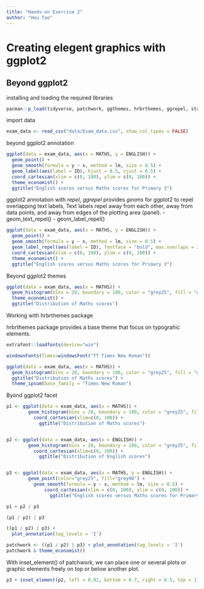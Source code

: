 ```yaml
---
title: "Hands-on Exercise 2"
author: "Hou Tao"
---
```


# Creating elegent graphics with ggplot2

## Beyond ggplot2

installing and loading the required libraries

```r
pacman::p_load(tidyverse, patchwork, ggthemes, hrbrthemes, ggrepel, states, extrafont)
```

import data

```r
exam_data <- read_csv("data/Exam_data.csv", show_col_types = FALSE)
```

beyond ggplot2 annotation

```r
ggplot(data = exam_data, aes(x = MATHS, y = ENGLISH)) +
  geom_point() + 
  geom_smooth(formula = y ~ x, method = lm, size = 0.5) + 
  geom_label(aes(label = ID), hjust = 0.5, vjust = 0.5) + 
  coord_cartesian(xlim = c(0, 100), ylim = c(0, 100)) +
  theme_economist() +
  ggtitle("English scores versus Maths scores for Primary 3")
```

ggplot2 annotation with *repel*, *ggrepel* provides *geoms* for ggplot2 to repel overlapping text labels, Text labels repel away from each other, away from data points, and away from edges of the plotting area (panel). - geom_text_repel() - geom_label_repel()

```r
ggplot(data = exam_data, aes(x = MATHS, y = ENGLISH)) +
  geom_point() + 
  geom_smooth(formula = y ~ x, method = lm, size = 0.5) + 
  geom_label_repel(aes(label = ID), fontface = "bold", max.overlaps = 30) + 
  coord_cartesian(xlim = c(0, 100), ylim = c(0, 100)) +
  theme_economist() +
  ggtitle("English scores versus Maths scores for Primary 3")
```

Beyond ggplot2 themes

```r
ggplot(data = exam_data, aes(x = MATHS)) +
  geom_histogram(bins = 20, boundary = 100, color = "grey25", fill = "grey90") +
  theme_economist() +
  ggtitle("Distribution of Maths scores")
```

Working with hrbrthemes package

hrbrthemes package provides a base theme that focus on typograhic elements.

```r

extrafont::loadfonts(device="win")

windowsFonts(Times=windowsFont("TT Times New Roman"))

ggplot(data = exam_data, aes(x = MATHS)) +
  geom_histogram(bins = 20, boundary = 100, color = "grey25", fill = "grey90") +
  ggtitle("Distribution of Maths scores") +
  theme_ipsum(base_family = "Times New Roman") 
```

Byond ggplot2 facet

```r

p1 <- ggplot(data = exam_data, aes(x = MATHS)) +
        geom_histogram(bins = 20, boundary = 100, color = "grey25", fill = "grey90") +
          coord_cartesian(xlim=c(0, 100)) +
            ggtitle("Distribution of Maths scores")


p2 <- ggplot(data = exam_data, aes(x = ENGLISH)) +
        geom_histogram(bins = 20, boundary = 100, color = "grey25", fill = "grey90") +
          coord_cartesian(xlim=c(0, 100)) +
            ggtitle("Distribution of English scores")


p3 <- ggplot(data = exam_data, aes(x = MATHS, y = ENGLISH)) +
        geom_point(color="grey25", fill="grey90") + 
          geom_smooth(formula = y ~ x, method = lm, size = 0.5) + 
              coord_cartesian(xlim = c(0, 100), ylim = c(0, 100)) +
                ggtitle("English scores versus Maths scores for Primary 3")

```

```r
p1 + p2 / p3
```

```r
(p1 / p2) | p3
```

```r
((p1 / p2) | p3) +
  plot_annotation(tag_levels = 'I')
```

```r
patchwork <- ((p1 / p2) | p3) + plot_annotation(tag_levels = 'I')
patchwork & theme_economist()

```

With inset_element() of patchwork, we can place one or several plots or graphic elements freely on top or below another plot.

```r
p3 + inset_element(p2, left = 0.02, bottom = 0.7, right = 0.5, top = 1)
```
